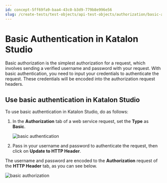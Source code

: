 ```yaml
---
id: concept-5ff69fa9-baa4-43c0-b3d9-779b8e996e56
slug: /create-tests/test-objects/api-test-objects/authorization/basic-authentication-in-katalon-studio
---
```


# Basic Authentication in Katalon Studio

Basic authorization is the simplest authorization for a request, which involves sending a verified username and password with your request. With basic authentication, you need to input your credentials to authenticate the request. These credentials will be encoded into the authorization request headers.

## Use basic authentication in Katalon Studio

To use basic authentication in Katalon Studio, do as follows:

1.  In the **Authorization** tab of a web service request, set the **Type** as **Basic**.

    <img src="/doc_images/Documents/Create_tests/Test_Objects/API_Test_Object/Authorization/authorization-basic/ks-840-basic-authentication.png" alt="basic authentication" />

2.  Pass in your username and password to authenticate the request, then click on **Update to HTTP Header**.


The username and password are encoded to the **Authorization** request of the **HTTP Header** tab, as you can see below.

<img src="/doc_images/Documents/Create_tests/Test_Objects/API_Test_Object/Authorization/authorization-basic/ks-840-basic-authorization.png" alt="basic authorization" />